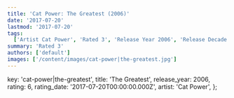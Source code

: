 ```yaml
---
title: 'Cat Power: The Greatest (2006)'
date: '2017-07-20'
lastmod: '2017-07-20'
tags:
  ['Artist Cat Power', 'Rated 3', 'Release Year 2006', 'Release Decade 2000']
summary: 'Rated 3'
authors: ['default']
images: ['/content/images/cat-power|the-greatest.jpg']
---
```


  key: 'cat-power|the-greatest',
  title: 'The Greatest',
  release_year: 2006,
  rating: 6,
  rating_date: '2017-07-20T00:00:00.000Z',
  artist: 'Cat Power',
};

<MusicRating data={data} />
